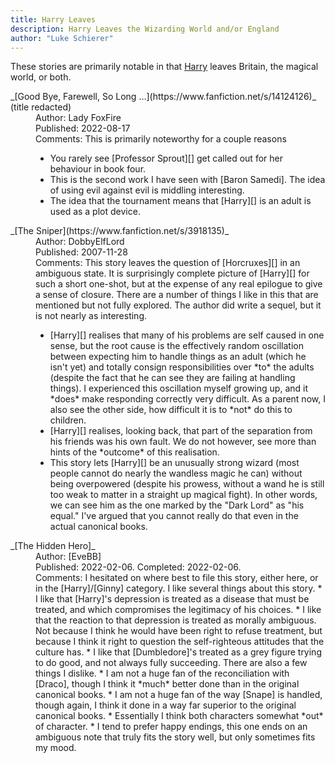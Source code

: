 ```yaml
---
title: Harry Leaves
description: Harry Leaves the Wizarding World and/or England
author: "Luke Schierer"
---
```


These stories are primarily notable in that [Harry][] leaves Britain, the
magical world, or both. 

<dl>
  <dt>_[Good Bye, Farewell, So Long …](https://www.fanfiction.net/s/14124126)_ (title redacted)</dt>
  <dd>Author: Lady FoxFire</dd>
  <dd>Published: 2022-08-17</dd>
  <dd>Comments: This is primarily noteworthy for a couple reasons<ul>
      <li>You rarely see [Professor Sprout][] get called out for her behaviour in book four.</li>
      <li>This is the second work I have seen with [Baron Samedi].  The idea of using evil against evil is middling interesting.</li>
      <li>The idea that the tournament means that [Harry][] is an adult is used as a plot device.</li></ul></dd>

  <dt>_[The Sniper](https://www.fanfiction.net/s/3918135)_</dt>
  <dd>Author: DobbyElfLord</dd>
  <dd>Published: 2007-11-28</dd>
  <dd>Comments: This story leaves the question of [Horcruxes][] in an ambiguous
      state.  It is surprisingly complete picture of [Harry][] for such a short
      one-shot, but at the expense of any real epilogue to give a sense of
      closure.  There are a number of things I like in this that are mentioned
      but not fully explored.  The author did write a sequel, but it is not
      nearly as interesting.<ul>
      <li>[Harry][] realises that many of his problems are self caused in one
          sense, but the root cause is the effectively random oscillation between
          expecting him to handle things as an adult (which he isn't yet) and
          totally consign responsibilities over *to* the adults (despite the fact
          that he can see they are failing at handling things).  I experienced
          this oscillation myself growing up, and it *does* make responding
          correctly very difficult.  As a parent now, I also see the other side,
          how difficult it is to *not* do this to children.</li>
      <li>[Harry][] realises, looking back, that part of the separation from his
          friends was his own fault.  We do not however, see more than hints of
          the *outcome* of this realisation.</li>
      <li>This story lets [Harry][] be an unusually strong wizard (most people
          cannot do nearly the wandless magic he can) without being overpowered
          (despite his prowess, without a wand he is still too weak to matter in
          a straight up magical fight).  In other words, we can see him as the
          one marked by the "Dark Lord" as "his equal."  I've argued that you
          cannot really do that even in the actual canonical books.</li></ul></dd>
  <dt>_[The Hidden Hero]_</dt>
  <dd>Author: [EveBB]</dd>
  <dd>Published: 2022-02-06. Completed: 2022-02-06.</dd>
  <dd>
    Comments: I hesitated on where best to file this story, either here, or in the [Harry]/[Ginny]
    category.  I like several things about this story.  
    * I like that [Harry]'s depression is treated as a disease that must be treated, and which compromises the legitimacy of his choices. 
    * I like that the reaction to that depression is treated as morally ambiguous.  Not because I think he would have been right to refuse treatment, but because I think it right to question the self-righteous attitudes that the culture has. 
    * I like that [Dumbledore]'s treated as a grey figure trying to do good, and not always fully succeeding. 
    There are also a few things I dislike. 
    * I am not a huge fan of the reconciliation with [Draco], though I think it *much* better done than in the original canonical books. 
    * I am not a huge fan of the way [Snape] is handled, though again, I think it done in a way far superior to the original canonical books. 
    * Essentially I think both characters somewhat *out* of character. 
    * I tend to prefer happy endings, this one ends on an ambiguous note that truly fits the story well, but only sometimes fits my mood. 
  </dd>
  
</dl>

[Snape]: </harrypedia/people/snape/severus/>

[Draco]: </harrypedia/people/malfoy/draco_lucius/>

[Dumbledore]: </harrypedia/people/dumbledore/albus_percival_wulfric_brian/>

[Ginny]: </harrypedia/people/weasley/ginevra_molly/>

[Harry]: </harrypedia/people/potter/harry_james>

[Professor Sprout]: </harrypedia/people/sprout/pomona>

[Baron Samedi]: <https://en.wikipedia.org/wiki/Baron_Samedi>

[Horcruxes]: </harrypedia/magic/dark/horcruxes>

[The Hidden Hero]: https://archiveofourown.org/works/36929347

[EveBB]: https://archiveofourown.org/users/EveBB/pseuds/EveBB